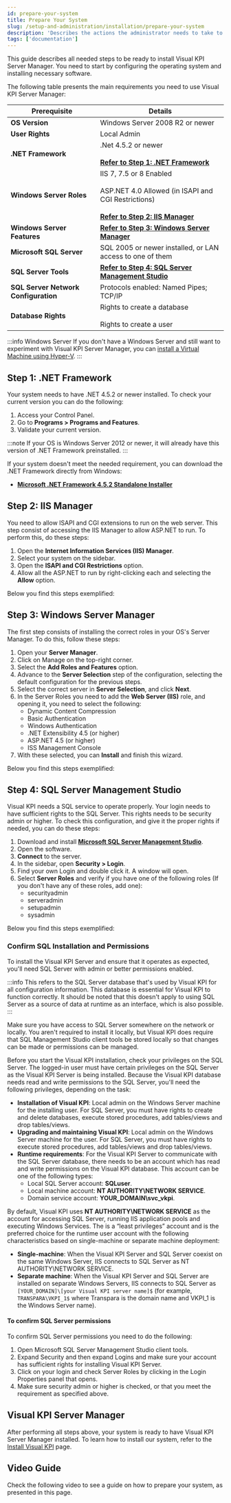```yaml
---
id: prepare-your-system
title: Prepare Your System
slug: /setup-and-administration/installation/prepare-your-system
description: 'Describes the actions the administrator needs to take to prepare their server or cloud befre installing the Visual KPI software.'
tags: ['documentation']
---
```



This guide describes all needed steps to be ready to install Visual KPI Server Manager. You need to start by configuring the operating system and installing necessary software.

The following table presents the main requirements you need to use Visual KPI Server Manager:


<table>
  <thead>
    <tr>
      <th><strong>Prerequisite</strong></th>
      <th><strong>Details</strong></th>
    </tr>
  </thead>
  <tbody>
    <tr>
      <td><strong>OS Version</strong></td>
      <td>Windows Server 2008 R2 or newer</td>
    </tr>
    <tr>
      <td><strong>User Rights</strong></td>
      <td>Local Admin</td>
    </tr>
    <tr>
      <td><strong>.NET Framework</strong></td>
      <td>.Net 4.5.2 or newer<br></br><a href="#step-1-net-framework"><b>Refer to Step 1: .NET Framework</b></a></td>
    </tr>
    <tr>
      <td><strong>Windows Server Roles</strong></td>
      <td>IIS 7, 7.5 or 8 Enabled<br></br>ASP.NET 4.0 Allowed (in ISAPI and CGI Restrictions)<br></br><a href="#step-2-iis-manager"><b>Refer to Step 2: IIS Manager</b></a></td>
    </tr>
    <tr>
      <td><strong>Windows Server Features</strong></td>
      <td><a href="#step-3-windows-server-manager"><b>Refer to Step 3: Windows Server Manager</b></a></td>
    </tr>
    <tr>
      <td><strong>Microsoft SQL Server</strong></td>
      <td>SQL 2005 or newer installed, or LAN access to one of them</td>
    </tr>
    <tr>
      <td><strong>SQL Server Tools</strong></td>
      <td><a href="#step-4-sql-server-management-studio"><b>Refer to Step 4: SQL Server Management Studio</b></a></td>
    </tr>
    <tr>
      <td><strong>SQL Server Network Configuration</strong></td>
      <td>Protocols enabled: Named Pipes; TCP/IP</td>
    </tr>
    <tr>
      <td><strong>Database Rights</strong></td>
      <td>Rights to create a database<br></br>
      Rights to create a user</td>
    </tr>
  </tbody>
</table>

:::info Windows Server
If you don't have a Windows Server and still want to experiment with Visual KPI Server Manager, you can [install a Virtual Machine using Hyper-V](/).
:::

## Step 1: .NET Framework

Your system needs to have .NET 4.5.2 or newer installed. To check your current version you can do the following:

1. Access your Control Panel.
2. Go to **Programs > Programs and Features**.
3. Validate your current version.

:::note
If your OS is Windows Server 2012 or newer, it will already have this version of .NET Framework preinstalled.
:::

If your system doesn't meet the needed requirement, you can download the .NET Framework directly from Windows:

- **[Microsoft .NET Framework 4.5.2 Standalone Installer](https://www.microsoft.com/en-us/download/details.aspx?id=42642)**

## Step 2: IIS Manager

You need to allow ISAPI and CGI extensions to run on the web server. This step consist of accessing the IIS Manager to allow ASP.NET to run. To perform this, do these steps:

1. Open the **Internet Information Services (IIS) Manager**.
2. Select your system on the sidebar.
3. Open the **ISAPI and CGI Restrictions** option.
4. Allow all the ASP.NET to run by right-clicking each and selecting the **Allow** option.


Below you find this steps exemplified:

<StylizedImage
  imgURL="img/setup-adm/installation/prepare-your-system/iis-gif.gif"
  alt="iss setup"
/>


## Step 3: Windows Server Manager

The first step consists of installing the correct roles in your OS's Server Manager. To  do this, follow these steps:

1. Open your **Server Manager**.
2. Click on Manage on the top-right corner.
3. Select the **Add Roles and Features** option.
4. Advance to the **Server Selection** step of the configuration, selecting the default configuration for the previous steps.
5. Select the correct server in **Server Selection**, and click **Next**.
6. In the Server Roles you need to add the **Web Server (IIS)** role, and opening it, you need to select the following:
    - Dynamic Content Compression
    - Basic Authentication
    - Windows Authentication
    - .NET Extensibility 4.5 (or higher)
    - ASP.NET 4.5 (or higher)
    - ISS Management Console
7. With these selected, you can **Install** and finish this wizard.

Below you find this steps exemplified:

<StylizedImage
  imgURL="img/setup-adm/installation/prepare-your-system/server-manager-gif.gif"
  alt="server-manager setup"
/>

## Step 4: SQL Server Management Studio

Visual KPI needs a SQL service to operate properly. Your login needs to have sufficient rights to the SQL Server. This rights needs to be security admin or higher. To check this configuration, and give it the proper rights if needed, you can do these steps:

1. Download and install **[Microsoft SQL Server Management Studio](https://learn.microsoft.com/en-us/sql/ssms/download-sql-server-management-studio-ssms?view=sql-server-ver16&redirectedfrom=MSDN)**.
2. Open the software.
3. **Connect** to the server.
4. In the sidebar, open **Security > Login**.
5. Find your own Login and double click it. A window will open.
6. Select **Server Roles** and verify if you have one of the following roles (If you don't have any of these roles, add one):
    - securityadmin
    - serveradmin
    - setupadmin
    - sysadmin

Below you find this steps exemplified:

<StylizedImage
  imgURL="img/setup-adm/installation/prepare-your-system/sql-manager-gif.gif"
  alt="sql-manager setup"
/>

### Confirm SQL Installation and Permissions

To install the Visual KPI Server and ensure that it operates as expected, you'll need SQL Server with admin or better permissions enabled.

:::info
This refers to the SQL Server database that's used by Visual KPI for all configuration information. This database is essential for Visual KPI to function correctly. It should be noted that this doesn't apply to using SQL Server as a source of data at runtime as an interface, which is also possible.
:::

Make sure you have access to SQL Server somewhere on the network or locally. You aren't required to install it locally, but Visual KPI does require that SQL Management Studio client tools be stored locally so that changes can be made or permissions can be managed.

Before you start the Visual KPI installation, check your privileges on the SQL Server. The logged-in user must have certain privileges on the SQL Server as the Visual KPI Server is being installed. Because the Visual KPI database needs read and write permissions to the SQL Server, you'll need the following privileges, depending on the task:

- **Installation of Visual KPI**: Local admin on the Windows Server machine for the installing user. For SQL Server, you must have rights to create and delete databases, execute stored procedures, add tables/views and drop tables/views.
- **Upgrading and maintaining Visual KPI**: Local admin on the Windows Server machine for the user. For SQL Server, you must have rights to execute stored procedures, add tables/views and drop tables/views.
- **Runtime requirements**: For the Visual KPI Server to communicate with the SQL Server database, there needs to be an account which has read and write permissions on the Visual KPI database. This account can be one of the following types:
    - Local SQL Server account: **SQLuser**.
    - Local machine account: **NT AUTHORITY\NETWORK SERVICE**.
    - Domain service account: **YOUR_DOMAIN\svc_vkpi**.

By default, Visual KPI uses **NT AUTHORITY\NETWORK SERVICE** as the account for accessing SQL Server, running IIS application pools and executing Windows Services. The is a “least privileges” account and is the preferred choice for the runtime user account with the following characteristics based on single-machine or separate machine deployment:

- **Single-machine**: When the Visual KPI Server and SQL Server coexist on the same Windows Server, IIS connects to SQL Server as NT AUTHORITY\NETWORK SERVICE.
- **Separate machine**: When the Visual KPI Server and SQL Server are installed on separate Windows Servers, IIS connects to SQL Server as `[YOUR_DOMAIN]\[your Visual KPI server name]$` (for example, `TRANSPARA\VKPI_1$` where Transpara is the domain name and VKPI_1 is the Windows Server name).

#### To confirm SQL Server permissions

To confirm SQL Server permissions you need to do the following:

1. Open Microsoft SQL Server Management Studio client tools.
2. Expand Security and then expand Logins and make sure your account has sufficient rights for installing Visual KPI Server.
3. Click on your login and check Server Roles by clicking in the Login Properties panel that opens.
4. Make sure security admin or higher is checked, or that you meet the requirement as specified above.

## Visual KPI Server Manager

After performing all steps above, your system is ready to have Visual KPI Server Manager installed. To learn how to install our system, refer to the [Install Visual KPI](/docs/setup-and-administration/installation/install-visual-kpi) page.


## Video Guide

Check the following video to see a guide on how to prepare your system, as presented in this page.

<IframeComponent 
  src="https://www.youtube.com/embed/qjLk-N7fkqU"
/>